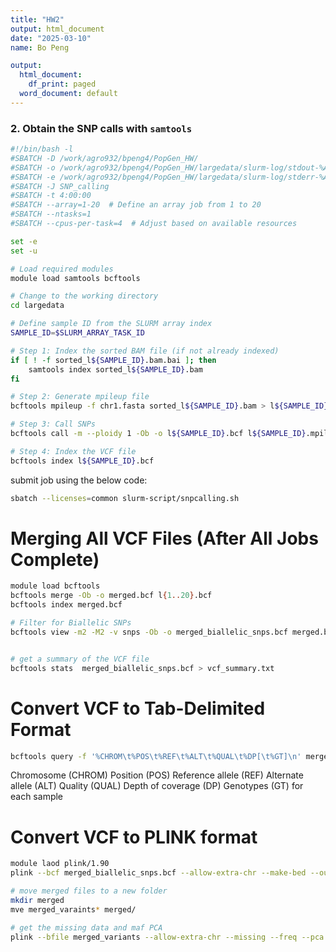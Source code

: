 ```yaml
---
title: "HW2"
output: html_document
date: "2025-03-10"
name: Bo Peng

output:
  html_document:
    df_print: paged
  word_document: default
---
```


### 2. Obtain the SNP calls  with `samtools`

```bash
#!/bin/bash -l
#SBATCH -D /work/agro932/bpeng4/PopGen_HW/
#SBATCH -o /work/agro932/bpeng4/PopGen_HW/largedata/slurm-log/stdout-%A_%a.txt
#SBATCH -e /work/agro932/bpeng4/PopGen_HW/largedata/slurm-log/stderr-%A_%a.txt
#SBATCH -J SNP_calling
#SBATCH -t 4:00:00
#SBATCH --array=1-20  # Define an array job from 1 to 20
#SBATCH --ntasks=1
#SBATCH --cpus-per-task=4  # Adjust based on available resources

set -e
set -u

# Load required modules
module load samtools bcftools

# Change to the working directory
cd largedata

# Define sample ID from the SLURM array index
SAMPLE_ID=$SLURM_ARRAY_TASK_ID

# Step 1: Index the sorted BAM file (if not already indexed)
if [ ! -f sorted_l${SAMPLE_ID}.bam.bai ]; then
    samtools index sorted_l${SAMPLE_ID}.bam
fi

# Step 2: Generate mpileup file
bcftools mpileup -f chr1.fasta sorted_l${SAMPLE_ID}.bam > l${SAMPLE_ID}.mpileup

# Step 3: Call SNPs
bcftools call -m --ploidy 1 -Ob -o l${SAMPLE_ID}.bcf l${SAMPLE_ID}.mpileup

# Step 4: Index the VCF file
bcftools index l${SAMPLE_ID}.bcf

```

submit job using the below code:

```bash
sbatch --licenses=common slurm-script/snpcalling.sh
```


# Merging All VCF Files (After All Jobs Complete)

```bash
module load bcftools
bcftools merge -Ob -o merged.bcf l{1..20}.bcf
bcftools index merged.bcf

# Filter for Biallelic SNPs
bcftools view -m2 -M2 -v snps -Ob -o merged_biallelic_snps.bcf merged.bcf


# get a summary of the VCF file
bcftools stats  merged_biallelic_snps.bcf > vcf_summary.txt
```


# Convert VCF to Tab-Delimited Format

```bash
bcftools query -f '%CHROM\t%POS\t%REF\t%ALT\t%QUAL\t%DP[\t%GT]\n' merged_biallelic_snps.bcf > snp_calls.txt
```
Chromosome (CHROM)
Position (POS)
Reference allele (REF)
Alternate allele (ALT)
Quality (QUAL)
Depth of coverage (DP)
Genotypes (GT) for each sample

# Convert VCF to PLINK format

```bash
module laod plink/1.90
plink --bcf merged_biallelic_snps.bcf --allow-extra-chr --make-bed --out merged_variants

# move merged files to a new folder
mkdir merged
mve merged_varaints* merged/

# get the missing data and maf PCA
plink --bfile merged_variants --allow-extra-chr --missing --freq --pca 20 --out merged_variants

```





